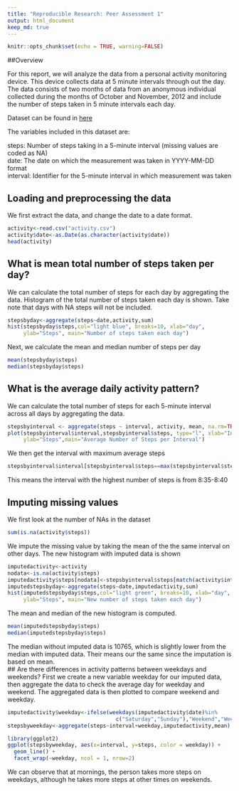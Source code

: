 ---
title: "Reproducible Research: Peer Assessment 1"
output: html_document
keep_md: true
---


```{r setup, include=FALSE, warning=FALSE}
knitr::opts_chunk$set(echo = TRUE, warning=FALSE)
```
##Overview

For this report, we will analyze the data from a personal activity monitoring device. This device collects data at 5 minute intervals through out the day. The data consists of two months of data from an anonymous individual collected during the months of October and November, 2012 and include the number of steps taken in 5 minute intervals each day.

Dataset can be found in [here]("https://github.com/amielsy/RepData_PeerAssessment1"")

The variables included in this dataset are:

steps: Number of steps taking in a 5-minute interval (missing values are coded as NA)  
date: The date on which the measurement was taken in YYYY-MM-DD format  
interval: Identifier for the 5-minute interval in which measurement was taken  

## Loading and preprocessing the data
We first extract the data, and change the date to a date format.
```{r}
activity<-read.csv("activity.csv")
activity$date<-as.Date(as.character(activity$date))
head(activity)
```


## What is mean total number of steps taken per day?
We can calculate the total number of steps for each day by aggregating the data. Histogram of the total number of steps taken each day is shown. Take note that days with NA steps will not be included.

```{r}
stepsbyday<-aggregate(steps~date,activity,sum)
hist(stepsbyday$steps,col="light blue", breaks=10, xlab="day",
     ylab="Steps", main="Number of steps taken each day")
```

Next, we calculate the mean and median number of steps per day

```{r}
mean(stepsbyday$steps)
median(stepsbyday$steps)
```

## What is the average daily activity pattern?
We can calculate the total number of steps for each 5-minute interval across all days by aggregating the data.

```{r}
stepsbyinterval <- aggregate(steps ~ interval, activity, mean, na.rm=TRUE)
plot(stepsbyinterval$interval,stepsbyinterval$steps, type="l", xlab="Interval",
     ylab="Steps",main="Average Number of Steps per Interval")
```

We then get the interval with maximum average steps
```{r}
stepsbyinterval$interval[stepsbyinterval$steps==max(stepsbyinterval$steps)]
```
This means the interval with the highest number of steps is from 8:35-8:40  

## Imputing missing values
We first look at the number of NAs in the dataset
```{r}
sum(is.na(activity$steps))
```

We impute the missing value by taking the mean of the the same interval on other days. The new histogram with imputed data is shown
```{r}
imputedactivity<-activity
nodata<-is.na(activity$steps)
imputedactivity$steps[nodata]<-stepsbyinterval$steps[match(activity$interval, stepsbyinterval$interval)]
imputedstepsbyday<-aggregate(steps~date,imputedactivity,sum)
hist(imputedstepsbyday$steps,col="light green", breaks=10, xlab="day",
     ylab="Steps", main="New number of steps taken each day")  
```
  
The mean and median of the new histogram is computed.
```{r}
mean(imputedstepsbyday$steps)
median(imputedstepsbyday$steps)
```
The median without imputed data is 10765, which is slightly lower from the median with imputed data. Their means our the same since the imputation is based on mean.    
## Are there differences in activity patterns between weekdays and weekends?
First we create a new variable weekday for our imputed data, then aggregate the data to check the average day for weekday and weekend. The aggregated data is then plotted to compare weekend and weekday.

```{r}
imputedactivity$weekday<-ifelse(weekdays(imputedactivity$date)%in% 
                                  c("Saturday","Sunday"),"Weekend","Weekday")
stepsbyweekday<-aggregate(steps~interval+weekday,imputedactivity,mean)

library(ggplot2)
ggplot(stepsbyweekday, aes(x=interval, y=steps, color = weekday)) +
  geom_line() +
  facet_wrap(~weekday, ncol = 1, nrow=2)
```
  
We can observe that at mornings, the person takes more steps on weekdays, although he takes more steps at other times on weekends.
